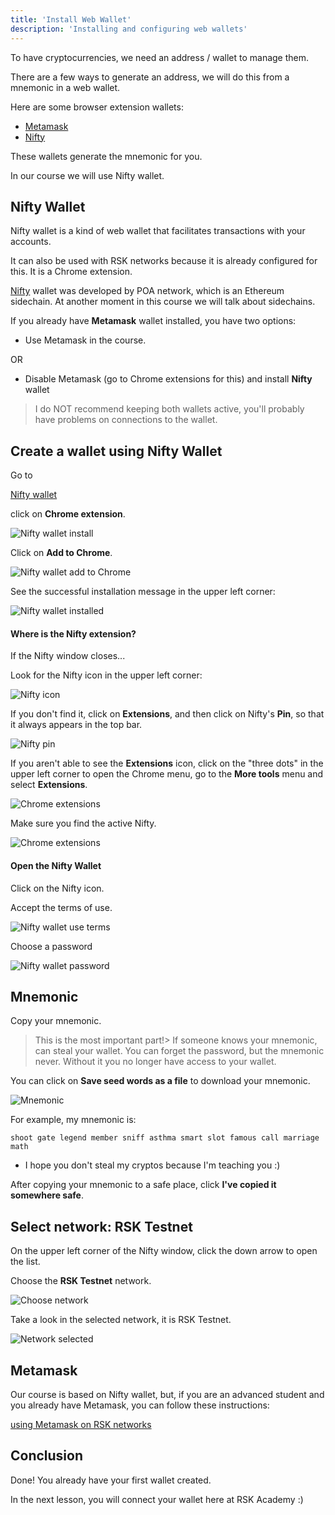 ---
title: 'Install Web Wallet'
description: 'Installing and configuring web wallets'
---

To have cryptocurrencies, we need an address / wallet to manage them.

There are a few ways to generate an address,
we will do this from a mnemonic in a web wallet.

Here are some browser extension wallets:

- [Metamask](https://metamask.io/)
- [Nifty](https://www.poa.network/for-users/nifty-wallet)

These wallets generate the mnemonic for you.

In our course we will use Nifty wallet.

## Nifty Wallet

Nifty wallet is a kind of web wallet that facilitates transactions with your accounts.

It can also be used with RSK networks because it is already configured for this.
It is a Chrome extension.

[Nifty](https://www.poa.network/for-users/nifty-wallet) wallet
was developed by POA network, which is an Ethereum sidechain.
At another moment in this course we will talk about sidechains.

If you already have **Metamask** wallet installed, you have two options:

- Use Metamask in the course.

OR

- Disable Metamask (go to Chrome extensions for this) and install **Nifty** wallet

> I do NOT recommend keeping both wallets active,
> you'll probably have problems on connections to the wallet.

## Create a wallet using Nifty Wallet

Go to

[Nifty wallet](https://www.poa.network/for-users/nifty-wallet)

click on **Chrome extension**.

![Nifty wallet install](/img/courses/dev/01/install-web-wallet/image-10.png)

Click on **Add to Chrome**.

![Nifty wallet add to Chrome](/img/courses/dev/01/install-web-wallet/image-11.png)

See the successful installation message in the upper left corner:

![Nifty wallet installed](/img/courses/dev/01/install-web-wallet/image-12.png)

#### Where is the Nifty extension?

If the Nifty window closes...

Look for the Nifty icon in the upper left corner:

![Nifty icon](/img/courses/dev/01/install-web-wallet/image-18.png)

If you don't find it, click on **Extensions**,
and then click on Nifty's **Pin**, so that it always appears in the top bar.

![Nifty pin](/img/courses/dev/01/install-web-wallet/image-19.png)

If you aren't able to see the **Extensions** icon,
click on the "three dots" in the upper left corner to open the Chrome menu,
go to the **More tools** menu and select **Extensions**.

![Chrome extensions](/img/courses/dev/01/install-web-wallet/image-20.png)

Make sure you find the active Nifty.

![Chrome extensions](/img/courses/dev/01/install-web-wallet/image-21.png)

#### Open the Nifty Wallet

Click on the Nifty icon.

Accept the terms of use.

![Nifty wallet use terms](/img/courses/dev/01/install-web-wallet/image-13.png)

Choose a password

![Nifty wallet password](/img/courses/dev/01/install-web-wallet/image-14.png)

## Mnemonic

Copy your mnemonic.

> This is the most important part!>
> If someone knows your mnemonic, can steal your wallet.
> You can forget the password, but the mnemonic never.
> Without it you no longer have access to your wallet.

You can click on **Save seed words as a file** to download your mnemonic.

![Mnemonic](/img/courses/dev/01/install-web-wallet/image-15.png)

For example, my mnemonic is:

```
shoot gate legend member sniff asthma smart slot famous call marriage math
```

- I hope you don't steal my cryptos because I'm teaching you :)

After copying your mnemonic to a safe place,
click **I've copied it somewhere safe**.

## Select network: RSK Testnet

On the upper left corner of the Nifty window,
click the down arrow to open the list.

Choose the **RSK Testnet** network.

![Choose network](/img/courses/dev/01/install-web-wallet/image-16.png)

Take a look in the selected network, it is RSK Testnet.

![Network selected](/img/courses/dev/01/install-web-wallet/image-17.png)

## Metamask

Our course is based on Nifty wallet, but,
if you are an advanced student and you already have Metamask,
you can follow these instructions:

[using Metamask on RSK networks](https://developers.rsk.co/wallet/use/metamask/)

## Conclusion

Done!
You already have your first wallet created.

In the next lesson, you will connect your wallet here at RSK Academy :)

